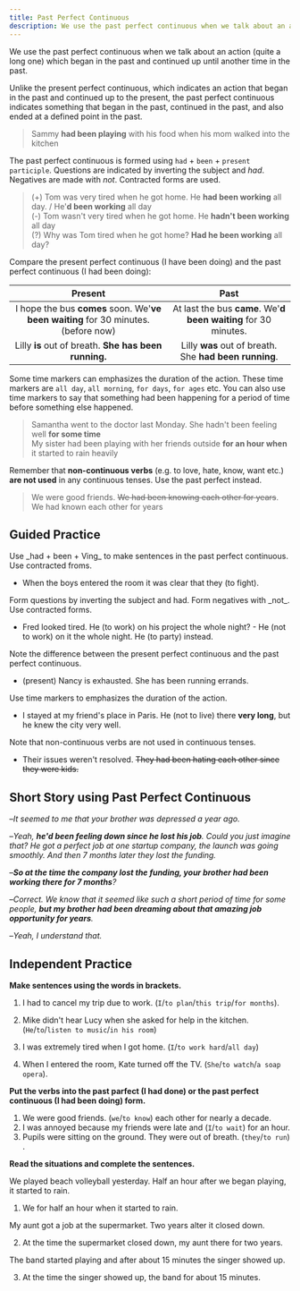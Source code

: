 ```yaml
---
title: Past Perfect Continuous
description: We use the past perfect continuous when we talk about an action (quite a long one) which began in the past and continued up until another time in the past.
---
```


We use the past perfect continuous when we talk about an action (quite a long one) which began in the past and continued up until another time in the past.

Unlike the present perfect continuous, which indicates an action that began in the past and continued up to the present, the past perfect continuous indicates something that began in the past, continued in the past, and also ended at a defined point in the past.

> Sammy **had been playing** with his food when his mom walked into the kitchen

The past perfect continuous is formed using `had` + `been` + `present participle`. Questions are indicated by inverting the subject and _had_. Negatives are made with _not_. Contracted forms are used.

> (+) Tom was very tired when he got home. He **had been working** all day. / He'**d been working** all day  
> (-) Tom wasn't very tired when he got home. He **hadn't been working** all day  
> (?) Why was Tom tired when he got home? **Had he been working** all day?

Compare the present perfect continuous (I have been doing) and the past perfect continuous (I had been doing):

|                                      Present                                       |                              Past                               |
| :--------------------------------------------------------------------------------: | :-------------------------------------------------------------: |
| I hope the bus **comes** soon. We'**ve been waiting** for 30 minutes. (before now) | At last the bus **came**. We'**d been waiting** for 30 minutes. |
|               Lilly **is** out of breath. **She has been running.**                |     Lilly **was** out of breath. She **had been running**.      |

Some time markers can emphasizes the duration of the action. These time markers are `all day`, `all morning`, `for days`, `for ages` etc. You can also use time markers to say that something had been happening for a period of time before something else happened.

> Samantha went to the doctor last Monday. She hadn't been feeling well **for some time**  
> My sister had been playing with her friends outside **for an hour when** it started to rain heavily

Remember that **non-continuous verbs** (e.g. to love, hate, know, want etc.) **are not used** in any continuous tenses. Use the past perfect instead.

> We were good friends. ~~We had been knowing each other for years~~. We had known each other for years

## Guided Practice

<Callout type="success">
  Use _had + been + Ving_ to make sentences in the past perfect continuous. Use contracted
  froms.
</Callout>

- When the boys entered the room it was clear that they (to fight). <Tooltip content="When the boys entered the room it was clear that they'd been fighting" />

<Callout type="success">
  Form questions by inverting the subject and had. Form negatives with _not_. Use
  contracted forms.
</Callout>

- Fred looked tired. He (to work) on his project the whole night? - He (not to work) on it the whole night. He (to party) instead. <Tooltip content="Fred looked tired. Had he been working on his project the whole night? - He hadn't been working on it the whole night. He'd been partying instead." />

<Callout type="success">
  Note the difference between the present perfect continuous and the past perfect
  continuous.
</Callout>

- (present) Nancy is exhausted. She has been running errands. <Tooltip content="Nancy was exhausted. She'd been running errands. (past perfect continuous)" />

<Callout type="success">Use time markers to emphasizes the duration of the action.</Callout>

- I stayed at my friend's place in Paris. He (not to live) there **very long**, but he knew the city very well. <Tooltip content="I stayed at my friend's place in Paris. He hadn't been living there very long, but he knew the city very well." />

<Callout type="success">Note that non-continuous verbs are not used in continuous tenses.</Callout>

- Their issues weren't resolved. ~~They had been hating each other since they were kids.~~ <Tooltip content="They had hated each other since they were kids" />

## Short Story using Past Perfect Continuous

–_It seemed to me that your brother was depressed a year ago._

–_Yeah, **he'd been feeling down since he lost his job**. Could you just imagine that? He got a perfect job at one startup company, the launch was going smoothly. And then 7 months later they lost the funding._

–_**So at the time the company lost the funding, your brother had been working there for 7 months**?_

–_Correct. We know that it seemed like such a short period of time for some people, **but my brother had been dreaming about that amazing job opportunity for years**._

–_Yeah, I understand that._

## Independent Practice

**Make sentences using the words in brackets.**

1. I had to cancel my trip due to work. (`I`/`to plan`/`this trip`/`for months`). <Tooltip content="I'd been planning this trip for months" />

2. Mike didn't hear Lucy when she asked for help in the kitchen. (`He`/`to`/`listen to music`/`in his room`) <Tooltip content="He'd been listening to music in his room" />

3. I was extremely tired when I got home. (`I`/`to work hard`/`all day`) <Tooltip content="I'd been working hard all day" />

4. When I entered the room, Kate turned off the TV. (`She`/`to watch`/`a soap opera`). <Tooltip content="She'd been watching a soap opera" />

**Put the verbs into the past parfect (I had done) or the past perfect continuous (I had been doing) form.**

1. We were good friends. (`we`/`to know`) <Blank /> each other for nearly a decade. <Tooltip content="We had known" />
2. I was annoyed because my friends were late and (`I`/`to wait`) <Blank /> for an hour. <Tooltip content="I'd been waiting" />
3. Pupils were sitting on the ground. They were out of breath. (`they`/`to run`) <Blank /> . <Tooltip content="They'd been running" />

**Read the situations and complete the sentences.**

We played beach volleyball yesterday. Half an hour after we began playing, it started to rain.

1. We <Blank /> for half an hour when it started to rain. <Tooltip content="We had been playing" />

My aunt got a job at the supermarket. Two years alter it closed down.

2. At the time the supermarket closed down, my aunt <Blank /> there for two years. <Tooltip content="my aunt had been working" />

The band started playing and after about 15 minutes the singer showed up.

3. At the time the singer showed up, the band <Blank /> for about 15 minutes. <Tooltip content="the band had been playing" />
